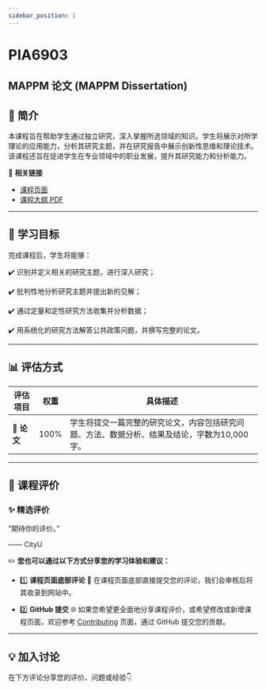 ```yaml
---
sidebar_position: 1
---
```


# PIA6903
## MAPPM 论文 (MAPPM Dissertation)

## **📘 简介**
本课程旨在帮助学生通过独立研究，深入掌握所选领域的知识。学生将展示对所学理论的应用能力，分析其研究主题，并在研究报告中展示创新性思维和理论技术。该课程还旨在促进学生在专业领域中的职业发展，提升其研究能力和分析能力。

🔗 **相关链接**
- [课程页面](https://www.cityu.edu.hk/catalogue/pg/202425/course/PIA6903.htm)
- [课程大纲 PDF](https://www.cityu.edu.hk/catalogue/pg/202425/course/PIA6903.pdf)

---

## **🎯 学习目标**

完成课程后，学生将能够：

✔️ 识别并定义相关的研究主题，进行深入研究；

✔️ 批判性地分析研究主题并提出新的见解；

✔️ 通过定量和定性研究方法收集并分析数据；

✔️ 用系统化的研究方法解答公共政策问题，并撰写完整的论文。

---

## **📊 评估方式**

| **评估项目**               | **权重** | **具体描述**                                                                                       |
|---------------------------|---------|---------------------------------------------------------------------------------------------------|
| **📄 论文**                 | 100%    | 学生将提交一篇完整的研究论文，内容包括研究问题、方法、数据分析、结果及结论，字数为10,000字。       |

---

## **💬 课程评价**

### ✨ **精选评价**
<div className={commentStyles.commentBox}>
    <p className={commentStyles.commentText}>
        “期待你的评价。”
    </p>
    <p className={commentStyles.commentAuthor}>—— CityU</p>
</div>

✏️ **您也可以通过以下方式分享您的学习体验和建议：**

- 1️⃣ **课程页面底部评论**
💬 在课程页面底部直接提交您的评论，我们会审核后将其收录到网站中。

- 2️⃣ **GitHub 提交**
🌐 如果您希望更全面地分享课程评价，或希望修改或新增课程页面，欢迎参考 [Contributing](/contributing) 页面，通过 GitHub 提交您的贡献。

---

## **💡 加入讨论**

在下方评论分享您的评价、问题或经验👇
<Utterances />